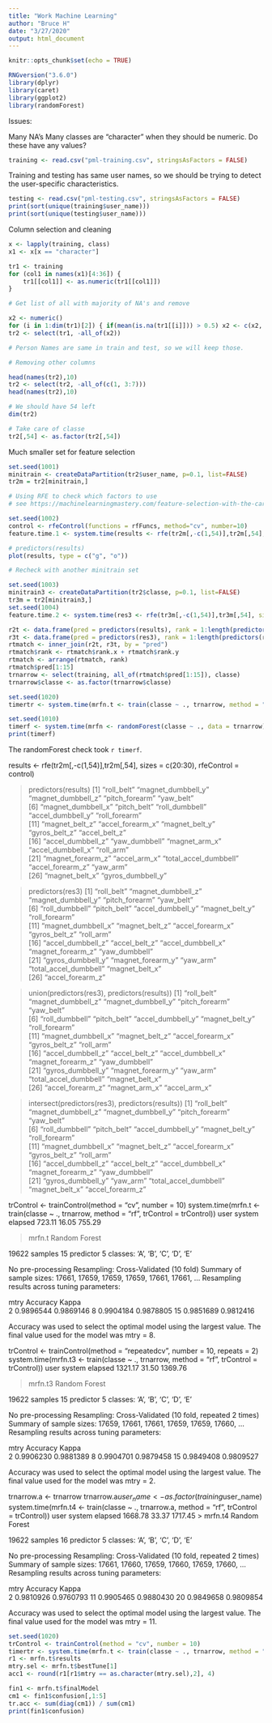 ```yaml
---
title: "Work Machine Learning"
author: "Bruce H"
date: "3/27/2020"
output: html_document
---
```


```r
knitr::opts_chunk$set(echo = TRUE)
```

```r
RNGversion("3.6.0")
library(dplyr)
library(caret)
library(ggplot2)
library(randomForest)
```


Issues:

Many NA's
Many classes are "character" when they should be numeric.  Do these have any values?

```r
training <- read.csv("pml-training.csv", stringsAsFactors = FALSE)
```

Training and testing has same user names, so we should be trying to detect the user-specific characteristics.

```r
testing <- read.csv("pml-testing.csv", stringsAsFactors = FALSE)
print(sort(unique(training$user_name)))
print(sort(unique(testing$user_name)))
```

Column selection and cleaning

```r
x <- lapply(training, class)
x1 <- x[x == "character"]

tr1 <- training
for (col1 in names(x1)[4:36]) {
    tr1[[col1]] <- as.numeric(tr1[[col1]])
}

# Get list of all with majority of NA's and remove

x2 <- numeric()
for (i in 1:dim(tr1)[2]) { if(mean(is.na(tr1[[i]])) > 0.5) x2 <- c(x2, i)}
tr2 <- select(tr1, -all_of(x2))

# Person Names are same in train and test, so we will keep those.

# Removing other columns

head(names(tr2),10)
tr2 <- select(tr2, -all_of(c(1, 3:7)))
head(names(tr2),10)

# We should have 54 left
dim(tr2)

# Take care of classe
tr2[,54] <- as.factor(tr2[,54])
```

Much smaller set for feature selection

```r
set.seed(1001)
minitrain <- createDataPartition(tr2$user_name, p=0.1, list=FALSE)
tr2m = tr2[minitrain,]
```

```r
# Using RFE to check which factors to use
# see https://machinelearningmastery.com/feature-selection-with-the-caret-r-package/

set.seed(1002)
control <- rfeControl(functions = rfFuncs, method="cv", number=10)
feature.time.1 <- system.time(results <- rfe(tr2m[,-c(1,54)],tr2m[,54], sizes = c(8:30), rfeControl = control))
```

```r
# predictors(results)
plot(results, type = c("g", "o"))
```

```r
# Recheck with another minitrain set

set.seed(1003)
minitrain3 <- createDataPartition(tr2$classe, p=0.1, list=FALSE)
tr3m = tr2[minitrain3,]
set.seed(1004)
feature.time.2 <- system.time(res3 <- rfe(tr3m[,-c(1,54)],tr3m[,54], sizes = c(8:30), rfeControl = control))
```

```r
r2t <- data.frame(pred = predictors(results), rank = 1:length(predictors(results)))
r3t <- data.frame(pred = predictors(res3), rank = 1:length(predictors(res3)))
rtmatch <- inner_join(r2t, r3t, by = "pred")
rtmatch$rank <- rtmatch$rank.x + rtmatch$rank.y
rtmatch <- arrange(rtmatch, rank)
rtmatch$pred[1:15]
trnarrow <- select(training, all_of(rtmatch$pred[1:15]), classe)
trnarrow$classe <- as.factor(trnarrow$classe)
```

```r
set.seed(1020)
timertr <- system.time(mrfn.t <- train(classe ~ ., trnarrow, method = "rf"))
```



```r
set.seed(1010)
timerf <- system.time(mrfn <- randomForest(classe ~ ., data = trnarrow))
print(timerf)
```

The randomForest check took `r timerf`.




results <- rfe(tr2m[,-c(1,54)],tr2m[,54], sizes = c(20:30), rfeControl = control)

> predictors(results)
 [1] "roll_belt"            "magnet_dumbbell_y"    "magnet_dumbbell_z"    "pitch_forearm"        "yaw_belt"            
 [6] "magnet_dumbbell_x"    "pitch_belt"           "roll_dumbbell"        "accel_dumbbell_y"     "roll_forearm"        
[11] "magnet_belt_z"        "accel_forearm_x"      "magnet_belt_y"        "gyros_belt_z"         "accel_belt_z"        
[16] "accel_dumbbell_z"     "yaw_dumbbell"         "magnet_arm_x"         "accel_dumbbell_x"     "roll_arm"            
[21] "magnet_forearm_z"     "accel_arm_x"          "total_accel_dumbbell" "accel_forearm_z"      "yaw_arm"             
[26] "magnet_belt_x"        "gyros_dumbbell_y"

> predictors(res3)
 [1] "roll_belt"            "magnet_dumbbell_z"    "magnet_dumbbell_y"    "pitch_forearm"        "yaw_belt"            
 [6] "roll_dumbbell"        "pitch_belt"           "accel_dumbbell_y"     "magnet_belt_y"        "roll_forearm"        
[11] "magnet_dumbbell_x"    "magnet_belt_z"        "accel_forearm_x"      "gyros_belt_z"         "roll_arm"            
[16] "accel_dumbbell_z"     "accel_belt_z"         "accel_dumbbell_x"     "magnet_forearm_z"     "yaw_dumbbell"        
[21] "gyros_dumbbell_y"     "magnet_forearm_y"     "yaw_arm"              "total_accel_dumbbell" "magnet_belt_x"       
[26] "accel_forearm_z"

> union(predictors(res3), predictors(results))
 [1] "roll_belt"            "magnet_dumbbell_z"    "magnet_dumbbell_y"    "pitch_forearm"        "yaw_belt"            
 [6] "roll_dumbbell"        "pitch_belt"           "accel_dumbbell_y"     "magnet_belt_y"        "roll_forearm"        
[11] "magnet_dumbbell_x"    "magnet_belt_z"        "accel_forearm_x"      "gyros_belt_z"         "roll_arm"            
[16] "accel_dumbbell_z"     "accel_belt_z"         "accel_dumbbell_x"     "magnet_forearm_z"     "yaw_dumbbell"        
[21] "gyros_dumbbell_y"     "magnet_forearm_y"     "yaw_arm"              "total_accel_dumbbell" "magnet_belt_x"       
[26] "accel_forearm_z"      "magnet_arm_x"         "accel_arm_x"

> intersect(predictors(res3), predictors(results))
 [1] "roll_belt"            "magnet_dumbbell_z"    "magnet_dumbbell_y"    "pitch_forearm"        "yaw_belt"            
 [6] "roll_dumbbell"        "pitch_belt"           "accel_dumbbell_y"     "magnet_belt_y"        "roll_forearm"        
[11] "magnet_dumbbell_x"    "magnet_belt_z"        "accel_forearm_x"      "gyros_belt_z"         "roll_arm"            
[16] "accel_dumbbell_z"     "accel_belt_z"         "accel_dumbbell_x"     "magnet_forearm_z"     "yaw_dumbbell"        
[21] "gyros_dumbbell_y"     "yaw_arm"              "total_accel_dumbbell" "magnet_belt_x"        "accel_forearm_z"

trControl <- trainControl(method = "cv", number = 10)
system.time(mrfn.t <- train(classe ~ ., trnarrow, method = "rf", trControl = trControl))
   user  system elapsed 
 723.11   16.05  755.29

> mrfn.t
Random Forest 

19622 samples
   15 predictor
    5 classes: 'A', 'B', 'C', 'D', 'E' 

No pre-processing
Resampling: Cross-Validated (10 fold) 
Summary of sample sizes: 17661, 17659, 17659, 17659, 17661, 17661, ... 
Resampling results across tuning parameters:

  mtry  Accuracy   Kappa    
   2    0.9896544  0.9869146
   8    0.9904184  0.9878805
  15    0.9851689  0.9812416

Accuracy was used to select the optimal model using the largest value.
The final value used for the model was mtry = 8.

trControl <- trainControl(method = "repeatedcv", number = 10, repeats = 2)
system.time(mrfn.t3 <- train(classe ~ ., trnarrow, method = "rf", trControl = trControl))
   user  system elapsed 
1321.17   31.50 1369.76

> mrfn.t3
Random Forest 

19622 samples
   15 predictor
    5 classes: 'A', 'B', 'C', 'D', 'E' 

No pre-processing
Resampling: Cross-Validated (10 fold, repeated 2 times) 
Summary of sample sizes: 17659, 17661, 17661, 17659, 17659, 17660, ... 
Resampling results across tuning parameters:

  mtry  Accuracy   Kappa    
   2    0.9906230  0.9881389
   8    0.9904701  0.9879458
  15    0.9849408  0.9809527

Accuracy was used to select the optimal model using the largest value.
The final value used for the model was mtry = 2.

trnarrow.a <- trnarrow
trnarrow.a$user_name <- as.factor(training$user_name)
system.time(mrfn.t4 <- train(classe ~ ., trnarrow.a, method = "rf", trControl = trControl))
   user  system elapsed 
1668.78   33.37 1717.45 
> mrfn.t4
Random Forest 

19622 samples
   16 predictor
    5 classes: 'A', 'B', 'C', 'D', 'E' 

No pre-processing
Resampling: Cross-Validated (10 fold, repeated 2 times) 
Summary of sample sizes: 17661, 17660, 17659, 17660, 17659, 17660, ... 
Resampling results across tuning parameters:

  mtry  Accuracy   Kappa    
   2    0.9810926  0.9760793
  11    0.9905465  0.9880430
  20    0.9849658  0.9809854

Accuracy was used to select the optimal model using the largest value.
The final value used for the model was mtry = 11.


```r
set.seed(1020)
trControl <- trainControl(method = "cv", number = 10)
timertr <- system.time(mrfn.t <- train(classe ~ ., trnarrow, method = "rf", trControl = trControl))
r1 <- mrfn.t$results
mtry.sel <- mrfn.t$bestTune[1]
acc1 <- round(r1[r1$mtry == as.character(mtry.sel),2], 4)
```


```r
fin1 <- mrfn.t$finalModel
cm1 <- fin1$confusion[,1:5]
tr.acc <- sum(diag(cm1)) / sum(cm1)
print(fin1$confusion)

```



